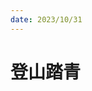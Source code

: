 ```yaml
---
date: 2023/10/31
---
```

# 登山踏青
<ScDc />
<br />
<Dialog>
# Hey Carol, what are you doing this weekend?
#### I'm going [hiking/n.] with my husband and our hiking [club/n.].
# You have a hiking club?
#### Yes, we do. We have 30 to 40 people of all ages and [skill/n.] [levels:level/n./3].
# That's great. Do you guys do day hikes or multi-day hikes?
#### Mostly day hikes, but we do five or six multi-day hikes a year.
# Do you hike around the island or do you go [overseas/adv./2] too?
#### So far, our hikes are around the island. Next year, we will do our first overseas hiking trip by doing a one-week hiking trip to Nepal.
# That sounds fun. I would love to join your hiking club.
#### Sure, join us! I'll send you our Facebook page and you'll see all our [upcoming/adj.] activities there.
# OK. Thanks!
</Dialog>
